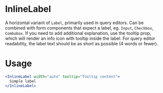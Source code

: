
# InlineLabel

A horizontal variant of `Label`, primarily used in query editors. Can be combined with form components that expect a label, eg. `Input`, `Checkbox`, `Combobox`.
If you need to add additional explanation, use the tooltip prop, which will render an info icon with tooltip inside the label.
For query editor readability, the label text should be as short as possible (4 words or fewer).

# Usage

```jsx
<InlineLabel width="auto" tooltip="Tooltip content">
  Simple label
</InlineLabel>
```

<ArgTypes of={InlineLabel} />
